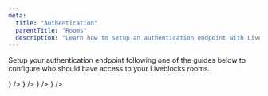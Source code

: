 ```yaml
---
meta:
  title: "Authentication"
  parentTitle: "Rooms"
  description: "Learn how to setup an authentication endpoint with Liveblocks"
---
```


Setup your authentication endpoint following one of the guides below to
configure who should have access to your Liveblocks rooms.

<ListGrid columns={2}>
  <DocsCard
    type="image"
    title="Next.js"
    href="/docs/rooms/authentication/next-js"
    visual={<img alt="Next" src="/images/docs/nextjs.svg" width={172} />}
  />
  <DocsCard
    type="image"
    title="Firebase"
    href="/docs/rooms/authentication/firebase"
    visual={<img alt="Firebase" src="/images/docs/firebase.svg" width={172} />}
  />
  <DocsCard
    type="image"
    title="Nuxt.js"
    href="/docs/rooms/authentication/nuxt-js"
    visual={<img alt="Nuxt.js" src="/images/docs/nuxtjs.svg" width={172} />}
  />
  <DocsCard
    type="image"
    title="Express"
    href="/docs/rooms/authentication/express"
    visual={<img alt="Express" src="/images/docs/express.svg" width={172} />}
  />
</ListGrid>

<MissingTechnologyBanner />
